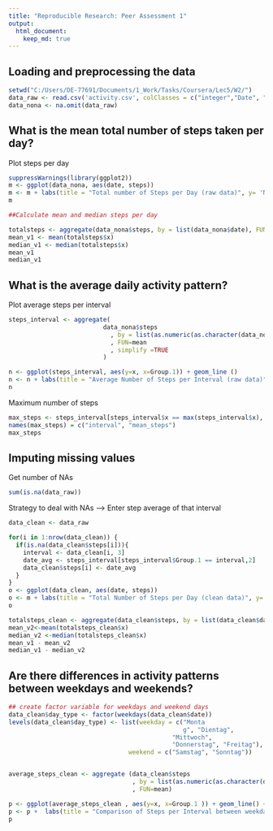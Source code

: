```yaml
---
title: "Reproducible Research: Peer Assessment 1"
output: 
  html_document:
    keep_md: true
---
```



## Loading and preprocessing the data
```r

setwd("C:/Users/DE-77691/Documents/1_Work/Tasks/Coursera/Lec5/W2/")
data_raw <- read.csv('activity.csv', colClasses = c("integer","Date", "factor"))
data_nona <- na.omit(data_raw)
```


## What is the mean total number of steps taken per day?
Plot steps per day
```r
suppressWarnings(library(ggplot2))
m <- ggplot(data_nona, aes(date, steps)) 
m <- m + labs(title = "Total number of Steps per Day (raw data)", y= 'Number of steps', x ='Date') + geom_bar(stat= 'identity')
m

##Calculate mean and median steps per day

totalsteps <- aggregate(data_nona$steps, by = list(data_nona$date), FUN=sum, simplify=TRUE)
mean_v1 <- mean(totalsteps$x)
median_v1 <- median(totalsteps$x)
mean_v1
median_v1
```



## What is the average daily activity pattern?
Plot average steps per interval 
```r
steps_interval <- aggregate(
                          data_nona$steps
                            , by = list(as.numeric(as.character(data_nona$interval)))
                            , FUN=mean
                            , simplify =TRUE 
                          )

n <- ggplot(steps_interval, aes(y=x, x=Group.1)) + geom_line ()
n <- n + labs(title = "Average Number of Steps per Interval (raw data)", y= 'Number of steps', x ='Interval') 
n
```

Maximum number of steps
```r
max_steps <- steps_interval[steps_interval$x == max(steps_interval$x), ]
names(max_steps) = c("interval", "mean_steps")
max_steps
```

## Imputing missing values
Get number of NAs
```r

sum(is.na(data_raw))
```

Strategy to deal with NAs --> Enter step average of that interval
```r
data_clean <- data_raw

for(i in 1:nrow(data_clean)) {
  if(is.na(data_clean$steps[i])){
    interval <- data_clean[i, 3]
    date_avg <- steps_interval[steps_interval$Group.1 == interval,2]
    data_clean$steps[i] <- date_avg
  }
}
o <- ggplot(data_clean, aes(date, steps)) 
o <- m + labs(title = "Total Number of Steps per Day (clean data)", y= 'Number of steps', x ='Date') + geom_bar(stat= 'identity')
o

totalsteps_clean <- aggregate(data_clean$steps, by = list(data_clean$date), FUN=sum, simplify=TRUE)
mean_v2<-mean(totalsteps_clean$x)
median_v2 <-median(totalsteps_clean$x)
mean_v1 - mean_v2
median_v1 - median_v2
```

## Are there differences in activity patterns between weekdays and weekends?
```r
## create factor variable for weekdays and weekend days
data_clean$day_type <- factor(weekdays(data_clean$date))
levels(data_clean$day_type) <- list(weekday = c("Monta
                                                g", "Dientag",
                                             "Mittwoch", 
                                             "Donnerstag", "Freitag"),
                                 weekend = c("Samstag", "Sonntag"))


average_steps_clean <- aggregate (data_clean$steps
                                  , by = list(as.numeric(as.character(data_clean$interval)), data_clean$day_type)
                                  , FUN=mean)

p <- ggplot(average_steps_clean , aes(y=x, x=Group.1 )) + geom_line() + facet_grid(Group.2 ~ .)
p <- p +  labs(title = "Comparison of Steps per Interval between weekdays and weekend days", y= 'Number of steps', x ='Interval') 
p

```


